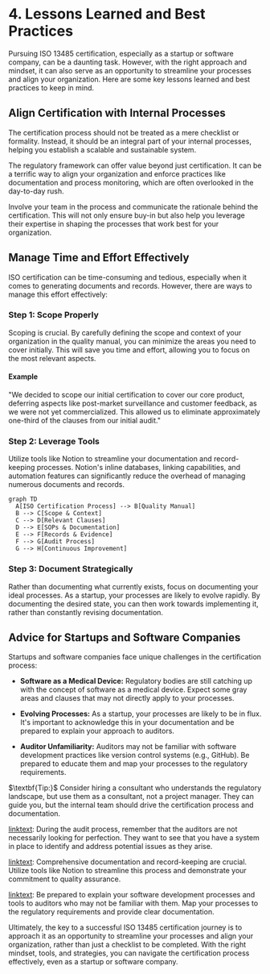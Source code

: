
# 4. Lessons Learned and Best Practices

Pursuing ISO 13485 certification, especially as a startup or software company, can be a daunting task. However, with the right approach and mindset, it can also serve as an opportunity to streamline your processes and align your organization. Here are some key lessons learned and best practices to keep in mind.

## Align Certification with Internal Processes

The certification process should not be treated as a mere checklist or formality. Instead, it should be an integral part of your internal processes, helping you establish a scalable and sustainable system.

<Callout>
The regulatory framework can offer value beyond just certification. It can be a terrific way to align your organization and enforce practices like documentation and process monitoring, which are often overlooked in the day-to-day rush.
</Callout>

Involve your team in the process and communicate the rationale behind the certification. This will not only ensure buy-in but also help you leverage their expertise in shaping the processes that work best for your organization.

## Manage Time and Effort Effectively

ISO certification can be time-consuming and tedious, especially when it comes to generating documents and records. However, there are ways to manage this effort effectively:

<Steps>

### Step 1: Scope Properly

Scoping is crucial. By carefully defining the scope and context of your organization in the quality manual, you can minimize the areas you need to cover initially. This will save you time and effort, allowing you to focus on the most relevant aspects.

#### Example

"We decided to scope our initial certification to cover our core product, deferring aspects like post-market surveillance and customer feedback, as we were not yet commercialized. This allowed us to eliminate approximately one-third of the clauses from our initial audit."

### Step 2: Leverage Tools

Utilize tools like Notion to streamline your documentation and record-keeping processes. Notion's inline databases, linking capabilities, and automation features can significantly reduce the overhead of managing numerous documents and records.

```mermaid
graph TD
  A[ISO Certification Process] --> B[Quality Manual]
  B --> C[Scope & Context]
  C --> D[Relevant Clauses]
  D --> E[SOPs & Documentation]
  E --> F[Records & Evidence]
  F --> G[Audit Process]
  G --> H[Continuous Improvement]
```

### Step 3: Document Strategically

Rather than documenting what currently exists, focus on documenting your ideal processes. As a startup, your processes are likely to evolve rapidly. By documenting the desired state, you can then work towards implementing it, rather than constantly revising documentation.

</Steps>

## Advice for Startups and Software Companies

Startups and software companies face unique challenges in the certification process:

- **Software as a Medical Device:** Regulatory bodies are still catching up with the concept of software as a medical device. Expect some gray areas and clauses that may not directly apply to your processes.

- **Evolving Processes:** As a startup, your processes are likely to be in flux. It's important to acknowledge this in your documentation and be prepared to explain your approach to auditors.

- **Auditor Unfamiliarity:** Auditors may not be familiar with software development practices like version control systems (e.g., GitHub). Be prepared to educate them and map your processes to the regulatory requirements.

<Callout>
$\textbf{Tip:}$ Consider hiring a consultant who understands the regulatory landscape, but use them as a consultant, not a project manager. They can guide you, but the internal team should drive the certification process and documentation.
</Callout>

[linktext](/navigating-audit-process): During the audit process, remember that the auditors are not necessarily looking for perfection. They want to see that you have a system in place to identify and address potential issues as they arise.

[linktext](/navigating-audit-process/documentation-records): Comprehensive documentation and record-keeping are crucial. Utilize tools like Notion to streamline this process and demonstrate your commitment to quality assurance.

[linktext](/navigating-audit-process/software-development-processes): Be prepared to explain your software development processes and tools to auditors who may not be familiar with them. Map your processes to the regulatory requirements and provide clear documentation.

Ultimately, the key to a successful ISO 13485 certification journey is to approach it as an opportunity to streamline your processes and align your organization, rather than just a checklist to be completed. With the right mindset, tools, and strategies, you can navigate the certification process effectively, even as a startup or software company.